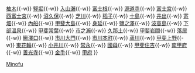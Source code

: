 {{鐵道路線
|模板名稱 = 身延線
|名稱 = [[File:JR logo (central).svg|25px|東海旅客鐵道|link=東海旅客鐵道]] [[身延線]] [[File:JR Central Minobu Line.svg|20px]]
|代表色 = #6f2d98
|車站列表 = [[富士站|富士]]{{-w}} [[柚木站 (富士市)|柚木]]{{-w}} [[竪堀站|竪堀]]{{-w}} [[入山瀨站|入山瀨]]{{-w}} [[富士根站|富士根]]{{-w}} [[源道寺站|源道寺]]{{-w}} [[富士宮站|富士宮]]{{-w}} [[西富士宮站|西富士宮]]{{-w}} [[沼久保站|沼久保]]{{-w}} [[芝川站|芝川]]{{-w}} [[稻子站|稻子]]{{-w}} [[十島站|十島]]{{-w}} [[井出站|井出]]{{-w}} [[寄畑站|寄畑]]{{-w}} [[內船站|內船]]{{-w}} [[甲斐大島站|甲斐大島]]{{-w}} [[身延站|身延]]{{-w}} [[鹽之澤站|鹽之澤]]{{-w}} [[波高島站|波高島]]{{-w}} [[下部溫泉站|下部溫泉]]{{-w}} [[甲斐常葉站|甲斐常葉]]{{-w}} [[市之瀨站|市之瀨]]{{-w}} [[久那土站|久那土]]{{-w}} [[甲斐岩間站|甲斐岩間]]{{-w}} [[落居站|落居]]{{-w}} [[鰍澤口站|鰍澤口]]{{-w}} [[市川大門站|市川大門]]{{-w}} [[市川本町站|市川本町]]{{-w}} [[蘆川站 (山梨縣)|蘆川]]{{-w}} [[甲斐上野站|甲斐上野]]{{-w}} [[東花輪站|東花輪]]{{-w}} [[小井川站|小井川]]{{-w}} [[常永站|常永]]{{-w}} [[國母站|國母]]{{-w}} [[甲斐住吉站|甲斐住吉]]{{-w}} [[南甲府站|南甲府]]{{-w}} [[善光寺站|善光寺]]{{-w}} [[金手站|金手]]{{-w}} [[甲府站|甲府]]
}}<noinclude>
[[Category:東海旅客鐵道路線模板|Minofu]]
</noinclude>